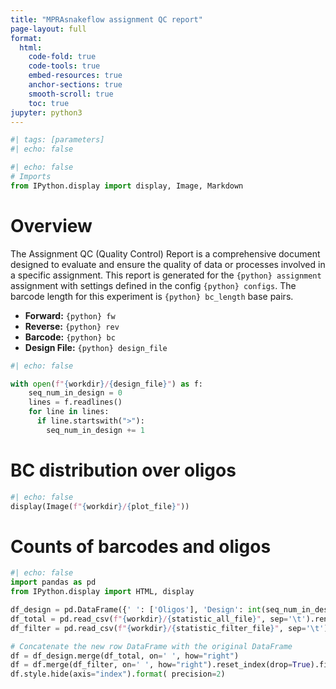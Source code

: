 ```yaml
---
title: "MPRAsnakeflow assignment QC report"
page-layout: full
format:
  html:
    code-fold: true
    code-tools: true
    embed-resources: true
    anchor-sections: true
    smooth-scroll: true
    toc: true
jupyter: python3
---
```



```python
#| tags: [parameters]
#| echo: false
```

```python
#| echo: false
# Imports
from IPython.display import display, Image, Markdown
```


# Overview
The Assignment QC (Quality Control) Report is a comprehensive document designed to evaluate and 
ensure the quality of data or processes involved in a specific assignment. This report is generated 
for the `{python} assignment` assignment with settings defined in the config `{python} configs`. The barcode length for this experiment is `{python} bc_length` base pairs.

- **Forward:** `{python} fw`  
- **Reverse:** `{python} rev`  
- **Barcode:** `{python} bc`  
- **Design File:** `{python} design_file`


```python
#| echo: false

with open(f"{workdir}/{design_file}") as f:
    seq_num_in_design = 0
    lines = f.readlines()
    for line in lines:
      if line.startswith(">"):
        seq_num_in_design += 1

```


# BC distribution over oligos
```python
#| echo: false
display(Image(f"{workdir}/{plot_file}"))
```


# Counts of barcodes and oligos 

```python
#| echo: false
import pandas as pd
from IPython.display import HTML, display

df_design = pd.DataFrame({' ': ['Oligos'], 'Design': int(seq_num_in_design)})
df_total = pd.read_csv(f"{workdir}/{statistic_all_file}", sep='\t').rename(columns={'Unnamed: 0': ' ', 'Counts': 'Raw data'})
df_filter = pd.read_csv(f"{workdir}/{statistic_filter_file}", sep='\t').rename(columns={'Unnamed: 0': ' ', 'Counts': 'Filtered data'})

# Concatenate the new row DataFrame with the original DataFrame
df = df_design.merge(df_total, on=' ', how="right")
df = df.merge(df_filter, on=' ', how="right").reset_index(drop=True).fillna(0).astype({"Design": int, "Raw data": int, "Filtered data": int})
df.style.hide(axis="index").format( precision=2)
```
